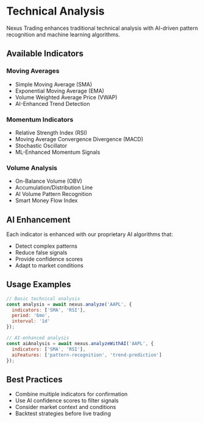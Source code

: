 # Technical Analysis

Nexus Trading enhances traditional technical analysis with AI-driven pattern recognition and machine learning algorithms.

## Available Indicators

### Moving Averages
- Simple Moving Average (SMA)
- Exponential Moving Average (EMA)
- Volume Weighted Average Price (VWAP)
- AI-Enhanced Trend Detection

### Momentum Indicators
- Relative Strength Index (RSI)
- Moving Average Convergence Divergence (MACD)
- Stochastic Oscillator
- ML-Enhanced Momentum Signals

### Volume Analysis
- On-Balance Volume (OBV)
- Accumulation/Distribution Line
- AI Volume Pattern Recognition
- Smart Money Flow Index

## AI Enhancement

Each indicator is enhanced with our proprietary AI algorithms that:
- Detect complex patterns
- Reduce false signals
- Provide confidence scores
- Adapt to market conditions

## Usage Examples

```javascript
// Basic technical analysis
const analysis = await nexus.analyze('AAPL', {
  indicators: ['SMA', 'RSI'],
  period: '6mo',
  interval: '1d'
});

// AI-enhanced analysis
const aiAnalysis = await nexus.analyzeWithAI('AAPL', {
  indicators: ['SMA', 'RSI'],
  aiFeatures: ['pattern-recognition', 'trend-prediction']
});
```

## Best Practices

- Combine multiple indicators for confirmation
- Use AI confidence scores to filter signals
- Consider market context and conditions
- Backtest strategies before live trading
